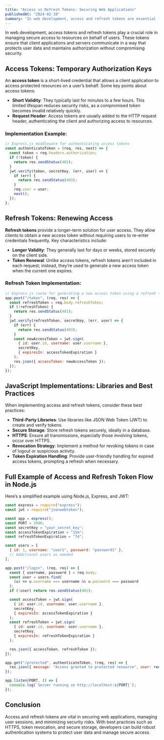 ```yaml
---
title: "Access vs Refresh Tokens: Securing Web Applications"
publishedAt: "2024-02-18"
summary: "In web development, access and refresh tokens are essential for managing secure and scalable authentication and authorization."
---
```


In web development, access tokens and refresh tokens play a crucial role in managing secure access to resources on behalf of users. These tokens ensure that client applications and servers communicate in a way that protects user data and maintains authorization without compromising security.

## Access Tokens: Temporary Authorization Keys

An **access token** is a short-lived credential that allows a client application to access protected resources on a user’s behalf. Some key points about access tokens:

- **Short Validity**: They typically last for minutes to a few hours. This limited lifespan reduces security risks, as a compromised token becomes invalid relatively quickly.
- **Request Header**: Access tokens are usually added to the HTTP request header, authenticating the client and authorizing access to resources.

### Implementation Example:

```javascript
// Express.js middleware for authenticating access tokens
const authenticateToken = (req, res, next) => {
  const token = req.headers.authorization;
  if (!token) {
    return res.sendStatus(401);
  }
  jwt.verify(token, secretKey, (err, user) => {
    if (err) {
      return res.sendStatus(403);
    }
    req.user = user;
    next();
  });
};
```

## Refresh Tokens: Renewing Access

**Refresh tokens** provide a longer-term solution for user access. They allow clients to obtain a new access token without requiring users to re-enter credentials frequently. Key characteristics include:

- **Longer Validity**: They generally last for days or weeks, stored securely on the client side.
- **Token Renewal**: Unlike access tokens, refresh tokens aren’t included in each request; instead, they’re used to generate a new access token when the current one expires.

### Refresh Token Implementation:

```javascript
// Express.js route for generating a new access token using a refresh token
app.post("/token", (req, res) => {
  const refreshToken = req.body.refreshToken;
  if (!refreshToken) {
    return res.sendStatus(401);
  }
  jwt.verify(refreshToken, secretKey, (err, user) => {
    if (err) {
      return res.sendStatus(403);
    }
    const newAccessToken = jwt.sign(
      { id: user.id, username: user.username },
      secretKey,
      { expiresIn: accessTokenExpiration }
    );
    res.json({ accessToken: newAccessToken });
  });
});
```

## JavaScript Implementations: Libraries and Best Practices

When implementing access and refresh tokens, consider these best practices:

- **Third-Party Libraries**: Use libraries like JSON Web Token (JWT) to create and verify tokens.
- **Secure Storage**: Store refresh tokens securely, ideally in a database.
- **HTTPS**: Ensure all transmissions, especially those involving tokens, occur over HTTPS.
- **Revocation Strategy**: Implement a method for revoking tokens in case of logout or suspicious activity.
- **Token Expiration Handling**: Provide user-friendly handling for expired access tokens, prompting a refresh when necessary.

## Full Example of Access and Refresh Token Flow in Node.js

Here’s a simplified example using Node.js, Express, and JWT:

```javascript
const express = require("express");
const jwt = require("jsonwebtoken");

const app = express();
const PORT = 3000;
const secretKey = "your_secret_key";
const accessTokenExpiration = "15m";
const refreshTokenExpiration = "7d";

const users = [
  { id: 1, username: "user1", password: "password1" },
  // Additional users as needed
];

app.post("/login", (req, res) => {
  const { username, password } = req.body;
  const user = users.find(
    (u) => u.username === username && u.password === password
  );
  if (!user) return res.sendStatus(401);

  const accessToken = jwt.sign(
    { id: user.id, username: user.username },
    secretKey,
    { expiresIn: accessTokenExpiration }
  );
  const refreshToken = jwt.sign(
    { id: user.id, username: user.username },
    secretKey,
    { expiresIn: refreshTokenExpiration }
  );

  res.json({ accessToken, refreshToken });
});

app.get("/protected", authenticateToken, (req, res) => {
  res.json({ message: "Access granted to protected resource", user: req.user });
});

app.listen(PORT, () => {
  console.log(`Server running on http://localhost:${PORT}`);
});
```

## Conclusion

Access and refresh tokens are vital in securing web applications, managing user sessions, and minimizing security risks. With best practices such as HTTPS, token revocation, and secure storage, developers can build robust authentication systems to protect user data and manage secure access.
